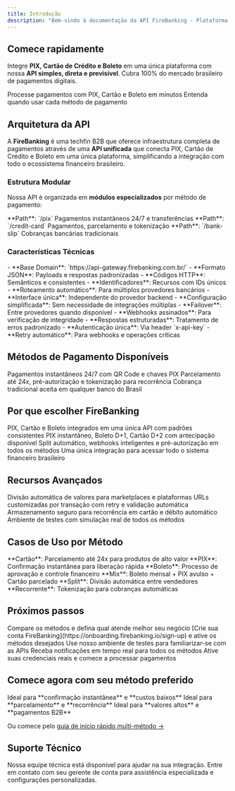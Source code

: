 ```yaml
---
title: Introdução
description: "Bem-vindo à documentação da API FireBanking - Plataforma completa de pagamentos PIX, Cartão e Boleto no Brasil"
---
```


## Comece rapidamente

Integre **PIX, Cartão de Crédito e Boleto** em uma única plataforma com nossa **API simples, direta e previsível**. Cubra 100% do mercado brasileiro de pagamentos digitais.

<CardGroup cols={2}>
  <Card title="Início Rápido" icon="rocket" href="/quickstart">
    Processe pagamentos com PIX, Cartão e Boleto em minutos
  </Card>
  <Card title="Compare Métodos" icon="scale-balanced" href="/concepts/overview">
    Entenda quando usar cada método de pagamento
  </Card>
</CardGroup>

## Arquitetura da API

A **FireBanking** é uma techfin B2B que oferece infraestrutura completa de pagamentos através de uma **API unificada** que conecta PIX, Cartão de Crédito e Boleto em uma única plataforma, simplificando a integração com todo o ecossistema financeiro brasileiro.

### Estrutura Modular

Nossa API é organizada em **módulos especializados** por método de pagamento:

<CardGroup cols={3}>
  <Card title="PIX" icon="qrcode">
    **Path**: `/pix` Pagamentos instantâneos 24/7 e transferências
  </Card>
  <Card title="Cartão" icon="credit-card">
    **Path**: `/credit-card` Pagamentos, parcelamento e tokenização
  </Card>
  <Card title="Boleto" icon="file-invoice">
    **Path**: `/bank-slip` Cobranças bancárias tradicionais
  </Card>
</CardGroup>

### Características Técnicas

<AccordionGroup>
  <Accordion title="Interface Unificada">
    - **Base Domain**: `https://api-gateway.firebanking.com.br/`
    - **Formato JSON**: Payloads e respostas padronizadas
    - **Códigos HTTP**: Semânticos e consistentes
    - **Identificadores**: Recursos com IDs únicos
  </Accordion>

  <Accordion title="Roteamento Inteligente">
    - **Roteamento automático**: Para múltiplos provedores bancários
    - **Interface única**: Independente do provedor backend
    - **Configuração simplificada**: Sem necessidade de integrações múltiplas
    - **Failover**: Entre provedores quando disponível

  </Accordion>

  <Accordion title="Segurança e Confiabilidade">
    - **Webhooks assinados**: Para verificação de integridade
    - **Respostas estruturadas**: Tratamento de erros padronizado
    - **Autenticação única**: Via header `x-api-key`
    - **Retry automático**: Para webhooks e operações críticas
  </Accordion>
</AccordionGroup>

## Métodos de Pagamento Disponíveis

<CardGroup cols={3}>
  <Card title="📱 PIX" icon="qrcode" href="/api-reference/pix/introduction">
    Pagamentos instantâneos 24/7 com QR Code e chaves PIX
  </Card>
  <Card
    title="💳 Cartão de Crédito"
    icon="credit-card"
    href="/api-reference/credit-card/introduction"
  >
    Parcelamento até 24x, pré-autorização e tokenização para recorrência
  </Card>
  <Card
    title="📄 Boleto"
    icon="file-invoice"
    href="/api-reference/bank-slip/introduction"
  >
    Cobrança tradicional aceita em qualquer banco do Brasil
  </Card>
</CardGroup>

## Por que escolher FireBanking

<CardGroup cols={2}>
  <Card title="Ecossistema Completo de Pagamentos" icon="layer-group">
    PIX, Cartão e Boleto integrados em uma única API com padrões consistentes
  </Card>
  <Card title="Liquidez Otimizada por Método" icon="calendar">
    PIX instantâneo, Boleto D+1, Cartão D+2 com antecipação disponível
  </Card>
  <Card title="Flexibilidade Multi-Método" icon="wrench">
    Split automático, webhooks inteligentes e pré-autorização em todos os
    métodos
  </Card>
  <Card title="Integração Simplificada" icon="star">
    Uma única integração para acessar todo o sistema financeiro brasileiro
  </Card>
</CardGroup>

## Recursos Avançados

<CardGroup cols={2}>
  <Card title="Split Automático" icon="share-nodes">
    Divisão automática de valores para marketplaces e plataformas
  </Card>
  <Card title="Webhooks Inteligentes" icon="webhook">
    URLs customizadas por transação com retry e validação automática
  </Card>
  <Card title="Tokenização Multi-Método" icon="shield-check">
    Armazenamento seguro para recorrência em cartão e débito automático
  </Card>
  <Card title="Sandbox" icon="flask">
    Ambiente de testes com simulação real de todos os métodos
  </Card>
</CardGroup>

## Casos de Uso por Método

<CardGroup cols={3}>
  <Card title="💳 E-commerce Premium" icon="cart-shopping">
    **Cartão**: Parcelamento até 24x para produtos de alto valor
  </Card>
  <Card title="📱 Delivery e Apps" icon="motorcycle">
    **PIX**: Confirmação instantânea para liberação rápida
  </Card>
  <Card title="📊 B2B e Corporativo" icon="building">
    **Boleto**: Processo de aprovação e controle financeiro
  </Card>
  <Card title="🎓 Educação e Cursos" icon="graduation-cap">
    **Mix**: Boleto mensal + PIX avulso + Cartão parcelado
  </Card>
  <Card title="🏪 Marketplaces" icon="store">
    **Split**: Divisão automática entre vendedores
  </Card>
  <Card title="💊 Assinaturas SaaS" icon="arrow-rotate-right">
    **Recorrente**: Tokenização para cobranças automáticas
  </Card>
</CardGroup>

## Próximos passos

<Steps>
  <Step title="Escolha seu método principal">
    Compare os métodos e defina qual atende melhor seu negócio
  </Step>
  <Step title="Configure sua conta">
    [Crie sua conta FireBanking](https://onboarding.firebanking.io/sign-up) e
    ative os métodos desejados
  </Step>
  <Step title="Teste no sandbox">
    Use nosso ambiente de testes para familiarizar-se com as APIs
  </Step>
  <Step title="Configure webhooks">
    Receba notificações em tempo real para todos os métodos
  </Step>
  <Step title="Vá para produção">
    Ative suas credenciais reais e comece a processar pagamentos
  </Step>
</Steps>

## Comece agora com seu método preferido

<CardGroup cols={3}>
  <Card title="🚀 PIX Primeiro" href="/api-reference/pix/introduction">
    Ideal para **confirmação instantânea** e **custos baixos**
  </Card>
  <Card
    title="💳 Cartão Primeiro"
    href="/api-reference/credit-card/introduction"
  >
    Ideal para **parcelamento** e **recorrência**
  </Card>
  <Card title="📄 Boleto Primeiro" href="/api-reference/bank-slip/introduction">
    Ideal para **valores altos** e **pagamentos B2B**
  </Card>
</CardGroup>

Ou comece pelo [guia de início rápido multi-método →](/quickstart)

## Suporte Técnico

<Card title="Contato com Gerente de Conta" icon="headset">
  Nossa equipe técnica está disponível para ajudar na sua integração. Entre em
  contato com seu gerente de conta para assistência especializada e
  configurações personalizadas.
</Card>
